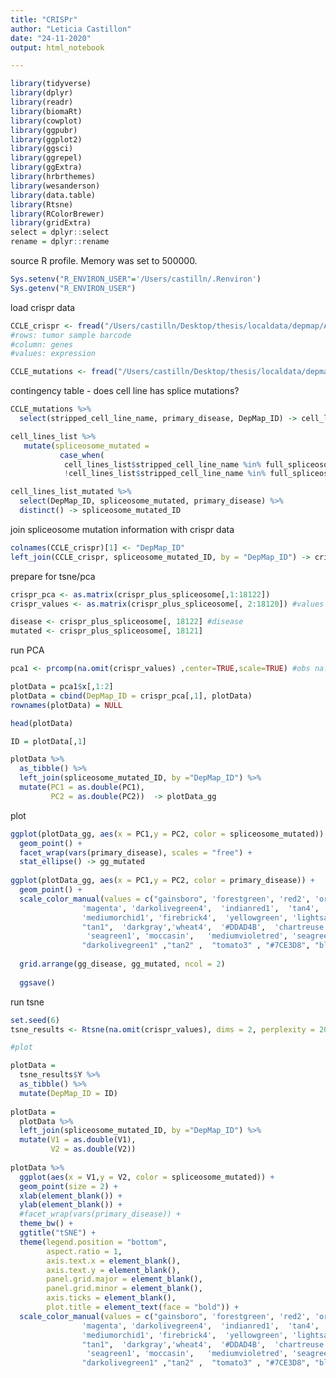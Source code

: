 ```yaml
---
title: "CRISPr"
author: "Leticia Castillon"
date: "24-11-2020"
output: html_notebook

---
```



```r
library(tidyverse)
library(dplyr)
library(readr)
library(biomaRt)
library(cowplot)
library(ggpubr)
library(ggplot2)
library(ggsci)
library(ggrepel)
library(ggExtra)
library(hrbrthemes)
library(wesanderson)
library(data.table)
library(Rtsne)
library(RColorBrewer)
library(gridExtra)
select = dplyr::select
rename = dplyr::rename
```

source R profile. Memory was set to 500000.
```r
Sys.setenv("R_ENVIRON_USER"='/Users/castilln/.Renviron')
Sys.getenv("R_ENVIRON_USER")

```
load crispr data
```r
CCLE_crispr <- fread("/Users/castilln/Desktop/thesis/localdata/depmap/Achilles_gene_effect.csv", header = TRUE) 
#rows: tumor sample barcode
#column: genes
#values: expression

CCLE_mutations <- fread("/Users/castilln/Desktop/thesis/localdata/depmap/CCLE_info", header = TRUE) #mutations and sample info 
```

contingency table - does cell line has splice mutations? 
```r
CCLE_mutations %>% 
  select(stripped_cell_line_name, primary_disease, DepMap_ID) -> cell_lines_list

cell_lines_list %>% 
   mutate(spliceosome_mutated = 
           case_when(
            cell_lines_list$stripped_cell_line_name %in% full_spliceosome_mutations$stripped_cell_line_name ~ "YES", #if the mutation is in a gene from the spliceosome: 1 
            !cell_lines_list$stripped_cell_line_name %in% full_spliceosome_mutations$stripped_cell_line_name ~ "NO")) -> cell_lines_list_mutated

cell_lines_list_mutated %>% 
  select(DepMap_ID, spliceosome_mutated, primary_disease) %>% 
  distinct() -> spliceosome_mutated_ID
```

join spliceosome mutation information with crispr data
```r
colnames(CCLE_crispr)[1] <- "DepMap_ID"
left_join(CCLE_crispr, spliceosome_mutated_ID, by = "DepMap_ID") -> crispr_plus_spliceosome #join spliceosome and disease data
```

prepare for tsne/pca
```r
crispr_pca <- as.matrix(crispr_plus_spliceosome[,1:18122])
crispr_values <- as.matrix(crispr_plus_spliceosome[, 2:18120]) #values

disease <- crispr_plus_spliceosome[, 18122] #disease
mutated <- crispr_plus_spliceosome[, 18121]
```

run PCA
```r
pca1 <- prcomp(na.omit(crispr_values) ,center=TRUE,scale=TRUE) #obs na.omit as option of prcomp does not work unless you use the formula setting

plotData = pca1$x[,1:2]
plotData = cbind(DepMap_ID = crispr_pca[,1], plotData)
rownames(plotData) = NULL

head(plotData)

ID = plotData[,1]

plotData %>% 
  as_tibble() %>% 
  left_join(spliceosome_mutated_ID, by ="DepMap_ID") %>%
  mutate(PC1 = as.double(PC1),
         PC2 = as.double(PC2))  -> plotData_gg

```

plot
```r
ggplot(plotData_gg, aes(x = PC1,y = PC2, color = spliceosome_mutated)) +
  geom_point() +
  facet_wrap(vars(primary_disease), scales = "free") + 
  stat_ellipse() -> gg_mutated
  
ggplot(plotData_gg, aes(x = PC1,y = PC2, color = primary_disease)) +
  geom_point() +
  scale_color_manual(values = c("gainsboro", 'forestgreen', 'red2', 'orange',  'cornflowerblue', 
                'magenta', 'darkolivegreen4',  'indianred1',  'tan4', 'darkblue', 
                'mediumorchid1', 'firebrick4',  'yellowgreen', 'lightsalmon', 'tan3',
                "tan1",  'darkgray','wheat4',  '#DDAD4B',  'chartreuse', 
                 'seagreen1', 'moccasin',   'mediumvioletred', 'seagreen', 'cadetblue1',
                "darkolivegreen1" ,"tan2" ,  "tomato3" , "#7CE3D8", "black", "darkblue", "violetred"))-> gg_disease
  
  grid.arrange(gg_disease, gg_mutated, ncol = 2)
  
  ggsave()
```


run tsne
```r
set.seed(6)
tsne_results <- Rtsne(na.omit(crispr_values), dims = 2, perplexity = 20, theta = 0.5, check_duplicates = FALSE, pca = TRUE)

#plot

plotData =
  tsne_results$Y %>% 
  as_tibble() %>% 
  mutate(DepMap_ID = ID)
 
plotData = 
  plotData %>% 
  left_join(spliceosome_mutated_ID, by ="DepMap_ID") %>% 
  mutate(V1 = as.double(V1),
         V2 = as.double(V2))
 
plotData %>% 
  ggplot(aes(x = V1,y = V2, color = spliceosome_mutated)) +
  geom_point(size = 2) +
  xlab(element_blank()) +
  ylab(element_blank()) +
  #facet_wrap(vars(primary_disease)) +
  theme_bw() +
  ggtitle("tSNE") +
  theme(legend.position = "bottom",
        aspect.ratio = 1,
        axis.text.x = element_blank(),
        axis.text.y = element_blank(),
        panel.grid.major = element_blank(),
        panel.grid.minor = element_blank(),
        axis.ticks = element_blank(),
        plot.title = element_text(face = "bold")) +
  scale_color_manual(values = c("gainsboro", 'forestgreen', 'red2', 'orange',  'cornflowerblue', 
                'magenta', 'darkolivegreen4',  'indianred1',  'tan4', 'darkblue', 
                'mediumorchid1', 'firebrick4',  'yellowgreen', 'lightsalmon', 'tan3',
                "tan1",  'darkgray','wheat4',  '#DDAD4B',  'chartreuse', 
                 'seagreen1', 'moccasin',   'mediumvioletred', 'seagreen', 'cadetblue1',
                "darkolivegreen1" ,"tan2" ,  "tomato3" , "#7CE3D8", "black", "darkblue", "violetred"))
```